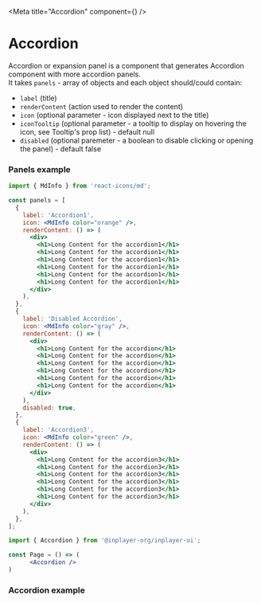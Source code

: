 
<Meta title="Accordion" component={<Accordion/>} />

# Accordion


Accordion or expansion panel is a component that generates Accordion component with more accordion panels. <br/> 
It takes `panels` - array of objects and each object should/could contain:
- `label` (title)
- `renderContent` (action used to render the content)
- `icon` (optional parameter - icon displayed next to the title)
- `iconTooltip` (optional parameter - a tooltip to display on hovering the icon, see Tooltip's prop list) - default null
- `disabled` (optional paremeter - a boolean to disable clicking or opening the panel) - default false

<Props of={Accordion} />

### Panels example

```jsx
import { MdInfo } from 'react-icons/md';

const panels = [
  {
    label: 'Accordion1',
    icon: <MdInfo color="orange" />,
    renderContent: () => (
      <div>
        <h1>Long Content for the accordion1</h1>
        <h1>Long Content for the accordion1</h1>
        <h1>Long Content for the accordion1</h1>
        <h1>Long Content for the accordion1</h1>
        <h1>Long Content for the accordion1</h1>
        <h1>Long Content for the accordion1</h1>
      </div>
    ),
  },
  {
    label: 'Disabled Accordion',
    icon: <MdInfo color="gray" />,
    renderContent: () => (
      <div>
        <h1>Long Content for the accordion</h1>
        <h1>Long Content for the accordion</h1>
        <h1>Long Content for the accordion</h1>
        <h1>Long Content for the accordion</h1>
        <h1>Long Content for the accordion</h1>
        <h1>Long Content for the accordion</h1>
      </div>
    ),
    disabled: true,
  },
  {
    label: 'Accordion3',
    icon: <MdInfo color="green" />,
    renderContent: () => (
      <div>
        <h1>Long Content for the accordion3</h1>
        <h1>Long Content for the accordion3</h1>
        <h1>Long Content for the accordion3</h1>
        <h1>Long Content for the accordion3</h1>
        <h1>Long Content for the accordion3</h1>
        <h1>Long Content for the accordion3</h1>
      </div>
    ),
  },
];

```

```jsx
import { Accordion } from '@inplayer-org/inplayer-ui';

const Page = () => (
      <Accordion />
)
```

### Accordion example

<Preview withSource="open">
  <Story name="accordion">
    <div>
        <Accordion
            panels={panels}
            contentHeight="46vh"
            isExtendable
            width="80%"
        />
    </div>
  </Story>
</Preview>

